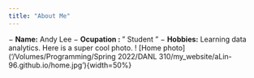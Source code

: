 ```yaml
---
title: "About Me"
---
```


− __Name:__ Andy Lee
− __Ocupation : __ " Student "
− __Hobbies:__ Learning data analytics.
Here is a super cool photo.
! [Home photo] ('/Volumes/Programming/Spring 2022/DANL 310/my_website/aLin-96.github.io/home.jpg'){width=50%}
